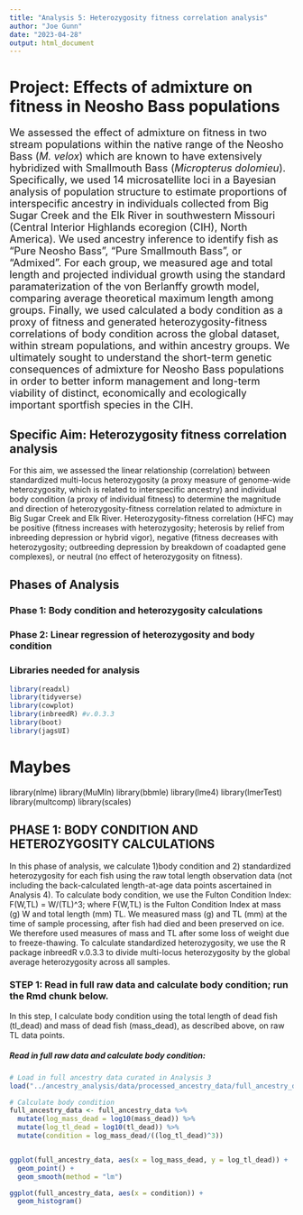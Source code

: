 ```yaml
---
title: "Analysis 5: Heterozygosity fitness correlation analysis"
author: "Joe Gunn"
date: "2023-04-28"
output: html_document
---
```


# Project: Effects of admixture on fitness in Neosho Bass populations 
<font size="+1">We assessed the effect of admixture on fitness in two stream populations within the native range of the Neosho Bass (<i>M. velox</i>) which are known to have extensively hybridized with Smallmouth Bass (<i>Micropterus dolomieu</i>). Specifically, we used 14 microsatellite loci in a Bayesian analysis of population structure to estimate proportions of interspecific ancestry in individuals collected from Big Sugar Creek and the Elk River in southwestern Missouri (Central Interior Highlands ecoregion (CIH), North America). We used ancestry inference to identify fish as "Pure Neosho Bass", "Pure Smallmouth Bass", or "Admixed". For each group, we measured age and total length and projected individual growth using the standard paramaterization of the von Berlanffy growth model, comparing average theoretical maximum length among groups. Finally, we used calculated a body condition as a proxy of fitness and generated heterozygosity-fitness correlations of body condition across the global dataset, within stream populations, and within ancestry groups. We ultimately sought to understand the short-term genetic consequences of admixture for Neosho Bass populations in order to better inform management and long-term viability of distinct, economically and ecologically important sportfish species in the CIH.</font>

## Specific Aim: Heterozygosity fitness correlation analysis
For this aim, we assessed the linear relationship (correlation) between standardized multi-locus heterozygosity (a proxy measure of genome-wide heterozygosity, which is related to interspecific ancestry) and individual body condition (a proxy of individual fitness) to determine the magnitude and direction of heterozygosity-fitness correlation related to admixture in Big Sugar Creek and Elk River. Heterozygosity-fitness correlation (HFC) may be positive (fitness increases with heterozygosity; heterosis by relief from inbreeding depression or hybrid vigor), negative (fitness decreases with heterozygosity; outbreeding depression by breakdown of coadapted gene complexes), or neutral (no effect of heterozygosity on fitness). 

## Phases of Analysis
### Phase 1: Body condition and heterozygosity calculations
### Phase 2: Linear regression of heterozygosity and body condition

### Libraries needed for analysis
```r
library(readxl)
library(tidyverse)
library(cowplot)
library(inbreedR) #v.0.3.3
library(boot)
library(jagsUI)
```

# Maybes
library(nlme)
library(MuMIn)
library(bbmle)
library(lme4)
library(lmerTest)
library(multcomp)
library(scales)

## PHASE 1: BODY CONDITION AND HETEROZYGOSITY CALCULATIONS
In this phase of analysis, we calculate 1)body condition and 2) standardized heterozygosity for each fish using the raw total length observation data (not including the back-calculated length-at-age data points ascertained in Analysis 4). To calculate body condition, we use the Fulton Condition Index: F(W,TL) = W/(TL)^3; where F(W,TL) is the Fulton Condition Index at mass (g) W and total length (mm) TL. We measured mass (g) and TL (mm) at the time of sample processing, after fish had died and been preserved on ice. We therefore used measures of mass and TL after some loss of weight due to freeze-thawing. To calculate standardized heterozygosity, we use the R package inbreedR v.0.3.3 to divide multi-locus heterozygosity by the global average heterozygosity across all samples.

### STEP 1: Read in full raw data and calculate body condition; run the Rmd chunk below.
In this step, I calculate body condition using the total length of dead fish (tl_dead) and mass of dead fish (mass_dead), as described above, on raw TL data points.

##### Read in full raw data and calculate body condition:
```r
# Load in full ancestry data curated in Analysis 3 
load("../ancestry_analysis/data/processed_ancestry_data/full_ancestry_data.Rda")

# Calculate body condition
full_ancestry_data <- full_ancestry_data %>%
  mutate(log_mass_dead = log10(mass_dead)) %>%
  mutate(log_tl_dead = log10(tl_dead)) %>%
  mutate(condition = log_mass_dead/((log_tl_dead)^3))


ggplot(full_ancestry_data, aes(x = log_mass_dead, y = log_tl_dead)) +
  geom_point() + 
  geom_smooth(method = "lm")

ggplot(full_ancestry_data, aes(x = condition)) +
  geom_histogram()
```